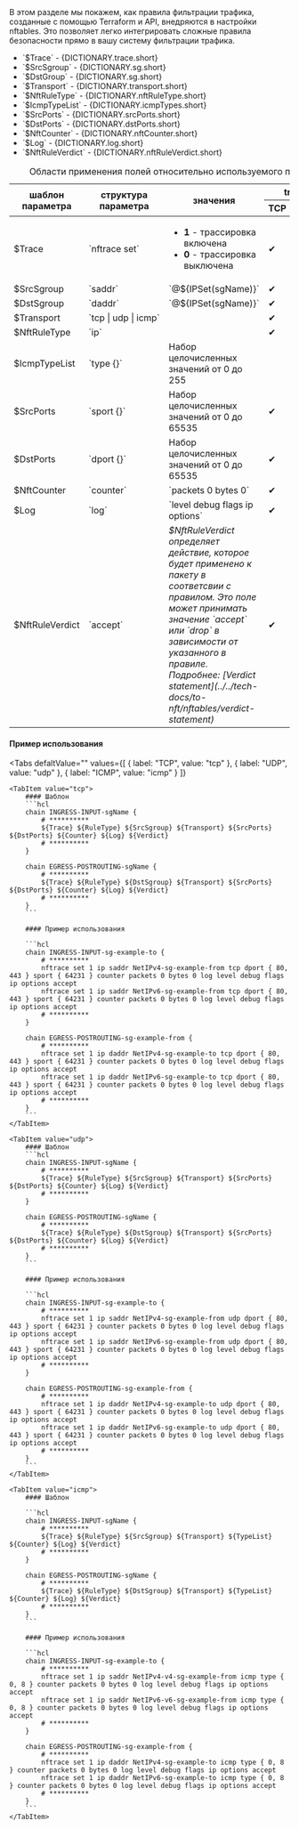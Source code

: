 
<div className="paragraph">
  В этом разделе мы покажем, как правила фильтрации трафика, созданные с помощью Terraform и API, внедряются в настройки
  nftables. Это позволяет легко интегрировать сложные правила безопасности прямо в вашу систему фильтрации трафика.
</div>

<ul>
  <li>`$Trace` - {DICTIONARY.trace.short}</li>
  <li>`$SrcSgroup` - {DICTIONARY.sg.short}</li>
  <li>`$DstGroup` - {DICTIONARY.sg.short}</li>
  <li>`$Transport` - {DICTIONARY.transport.short}</li>
  <li>`$NftRuleType` - {DICTIONARY.nftRuleType.short}</li>
  <li>`$IcmpTypeList` - {DICTIONARY.icmpTypes.short}</li>
  <li className="text-justify">`$SrcPorts` - {DICTIONARY.srcPorts.short}</li>
  <li className="text-justify">`$DstPorts` - {DICTIONARY.dstPorts.short}</li>
  <li>`$NftCounter` - {DICTIONARY.nftCounter.short}</li>
  <li>`$Log` - {DICTIONARY.log.short}</li>
  <li>`$NftRuleVerdict` - {DICTIONARY.nftRuleVerdict.short}</li>
</ul>

<div className="scrollable-x">
  <table>
    <caption>Области применения полей относительно используемого протокола</caption>
    <thead>
      <tr>
        <th rowSpan="2">шаблон параметра</th>
        <th rowSpan="2">структура параметра</th>
        <th rowSpan="2">значения</th>
        <th colSpan="3">transport*</th>
      </tr>
      <tr>
        <th>TCP</th>
        <th>UDP</th>
        <th>ICMP</th>
      </tr>
    </thead>
    <tbody>
      <tr>
        <td>$Trace</td>
        <td>`nftrace set`</td>
        <td>
          <ul>
            <li>
              <b>1</b> - трассировка включена
            </li>
            <li>
              <b>0</b> - трассировка выключена
            </li>
          </ul>
        </td>
        <td className="green center">✔</td>
        <td className="green center">✔</td>
        <td className="green center">✔</td>
      </tr>
      <tr>
        <td>$SrcSgroup</td>
        <td>
          <nobr>`saddr`</nobr>
        </td>
        <td>`@${IPSet(sgName)}`</td>
        <td className="green center">✔</td>
        <td className="green center">✔</td>
        <td className="green center">✔</td>
      </tr>
      <tr>
        <td>$DstSgroup</td>
        <td>
          <nobr>`daddr`</nobr>
        </td>
        <td>`@${IPSet(sgName)}`</td>
        <td className="green center">✔</td>
        <td className="green center">✔</td>
        <td className="green center">✔</td>
      </tr>
      <tr>
        <td>$Transport</td>
        <td>
          <nobr>`tcp | udp | icmp`</nobr>
        </td>
        <td></td>
        <td className="green center">✔</td>
        <td className="green center">✔</td>
        <td className="green center">✔</td>
      </tr>
      <tr>
        <td>$NftRuleType</td>
        <td>`ip`</td>
        <td></td>
        <td className="green center">✔</td>
        <td className="green center">✔</td>
        <td className="green center">✔</td>
      </tr>
      <tr>
        <td>$IcmpTypeList</td>
        <td>`type {}`</td>
        <td>Набор целочисленных значений от 0 до 255</td>
        <td className="green center"></td>
        <td className="green center"></td>
        <td className="green center">✔</td>
      </tr>
      <tr>
        <td>$SrcPorts</td>
        <td>`sport {}`</td>
        <td>Набор целочисленных значений от 0 до 65535</td>
        <td className="green center">✔</td>
        <td className="green center">✔</td>
        <td className="green center"></td>
      </tr>
      <tr>
        <td>$DstPorts</td>
        <td>`dport {}`</td>
        <td>Набор целочисленных значений от 0 до 65535</td>
        <td className="green center">✔</td>
        <td className="green center">✔</td>
        <td className="green center"></td>
      </tr>
      <tr>
        <td>$NftCounter</td>
        <td>
          <nobr>`counter`</nobr>
        </td>
        <td>`packets 0 bytes 0`</td>
        <td className="green center">✔</td>
        <td className="green center">✔</td>
        <td className="green center">✔</td>
      </tr>
      <tr>
        <td>$Log</td>
        <td>
          <nobr>`log`</nobr>
        </td>
        <td>`level debug flags ip options`</td>
        <td className="green center">✔</td>
        <td className="green center">✔</td>
        <td className="green center">✔</td>
      </tr>
      <tr>
        <td>$NftRuleVerdict</td>
        <td>`accept`</td>
        <td>
          <div className="text-justify">
            <i>
              $NftRuleVerdict определяет действие, которое будет применено к пакету в соответсвии с правилом. Это поле
              может принимать значение `accept` или `drop` в зависимости от указанного в правиле.
            </i>
          </div>
          <i>Подробнее: [Verdict statement](../../tech-docs/to-nft/nftables/verdict-statement)</i>
        </td>
        <td className="green center">✔</td>
        <td className="green center">✔</td>
        <td className="green center">✔</td>
      </tr>
    </tbody>
  </table>
</div>

<h4 className="custom-heading">Пример использования</h4>

<Tabs
    defaltValue=""
    values={[
        { label: "TCP", value: "tcp" },
        { label: "UDP", value: "udp" },
        { label: "ICMP", value: "icmp" }
    ]}
>
    <TabItem value="tcp">
        #### Шаблон
        ```hcl
        chain INGRESS-INPUT-sgName {
            # **********
            ${Trace} ${RuleType} ${SrcSgroup} ${Transport} ${SrcPorts} ${DstPorts} ${Counter} ${Log} ${Verdict}
            # **********
        }

        chain EGRESS-POSTROUTING-sgName {
            # **********
            ${Trace} ${RuleType} ${DstSgroup} ${Transport} ${SrcPorts} ${DstPorts} ${Counter} ${Log} ${Verdict}
            # **********
        }
        ```

        #### Пример использования

        ```hcl
        chain INGRESS-INPUT-sg-example-to {
            # **********
            nftrace set 1 ip saddr NetIPv4-sg-example-from tcp dport { 80, 443 } sport { 64231 } counter packets 0 bytes 0 log level debug flags ip options accept
            nftrace set 1 ip saddr NetIPv6-sg-example-from tcp dport { 80, 443 } sport { 64231 } counter packets 0 bytes 0 log level debug flags ip options accept
            # **********
        }

        chain EGRESS-POSTROUTING-sg-example-from {
            # **********
            nftrace set 1 ip daddr NetIPv4-sg-example-to tcp dport { 80, 443 } sport { 64231 } counter packets 0 bytes 0 log level debug flags ip options accept
            nftrace set 1 ip daddr NetIPv6-sg-example-to tcp dport { 80, 443 } sport { 64231 } counter packets 0 bytes 0 log level debug flags ip options accept
            # **********
        }
        ```
    </TabItem>

    <TabItem value="udp">
        #### Шаблон
        ```hcl
        chain INGRESS-INPUT-sgName {
            # **********
            ${Trace} ${RuleType} ${SrcSgroup} ${Transport} ${SrcPorts} ${DstPorts} ${Counter} ${Log} ${Verdict}
            # **********
        }

        chain EGRESS-POSTROUTING-sgName {
            # **********
            ${Trace} ${RuleType} ${DstSgroup} ${Transport} ${SrcPorts} ${DstPorts} ${Counter} ${Log} ${Verdict}
            # **********
        }
        ```

        #### Пример использования

        ```hcl
        chain INGRESS-INPUT-sg-example-to {
            # **********
            nftrace set 1 ip saddr NetIPv4-sg-example-from udp dport { 80, 443 } sport { 64231 } counter packets 0 bytes 0 log level debug flags ip options accept
            nftrace set 1 ip saddr NetIPv6-sg-example-from udp dport { 80, 443 } sport { 64231 } counter packets 0 bytes 0 log level debug flags ip options accept
            # **********
        }

        chain EGRESS-POSTROUTING-sg-example-from {
            # **********
            nftrace set 1 ip daddr NetIPv4-sg-example-to udp dport { 80, 443 } sport { 64231 } counter packets 0 bytes 0 log level debug flags ip options accept
            nftrace set 1 ip daddr NetIPv6-sg-example-to udp dport { 80, 443 } sport { 64231 } counter packets 0 bytes 0 log level debug flags ip options accept
            # **********
        }
        ```
    </TabItem>

    <TabItem value="icmp">
        #### Шаблон

        ```hcl
        chain INGRESS-INPUT-sgName {
            # **********
            ${Trace} ${RuleType} ${SrcSgroup} ${Transport} ${TypeList} ${Counter} ${Log} ${Verdict}
            # **********
        }

        chain EGRESS-POSTROUTING-sgName {
            # **********
            ${Trace} ${RuleType} ${DstSgroup} ${Transport} ${TypeList} ${Counter} ${Log} ${Verdict}
            # **********
        }
        ```

        #### Пример использования

        ```hcl
        chain INGRESS-INPUT-sg-example-to {
            # **********
            nftrace set 1 ip saddr NetIPv4-v4-sg-example-from icmp type { 0, 8 } counter packets 0 bytes 0 log level debug flags ip options accept
            nftrace set 1 ip saddr NetIPv6-v6-sg-example-from icmp type { 0, 8 } counter packets 0 bytes 0 log level debug flags ip options accept
            # **********
        }

        chain EGRESS-POSTROUTING-sg-example-from {
            # **********
            nftrace set 1 ip daddr NetIPv4-sg-example-to icmp type { 0, 8 } counter packets 0 bytes 0 log level debug flags ip options accept
            nftrace set 1 ip daddr NetIPv6-sg-example-to icmp type { 0, 8 } counter packets 0 bytes 0 log level debug flags ip options accept
            # **********
        }
        ```
    </TabItem>

</Tabs>
